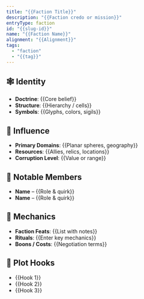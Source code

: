 ```yaml
---
title: "{{Faction Title}}"
description: "{{Faction credo or mission}}"
entryType: faction
id: "{{slug-id}}"
name: "{{Faction Name}}"
alignment: "{{Alignment}}"
tags:
  - "faction"
  - "{{tag}}"
---
```


## 🕸️ Identity

- **Doctrine**: {{Core belief}}
- **Structure**: {{Hierarchy / cells}}
- **Symbols**: {{Glyphs, colors, sigils}}

## 🧬 Influence

- **Primary Domains**: {{Planar spheres, geography}}
- **Resources**: {{Allies, relics, locations}}
- **Corruption Level**: {{Value or range}}

## 🧙 Notable Members

- **Name** – {{Role & quirk}}
- **Name** – {{Role & quirk}}

## 🧩 Mechanics

- **Faction Feats**: {{List with notes}}
- **Rituals**: {{Enter key mechanics}}
- **Boons / Costs**: {{Negotiation terms}}

## 📝 Plot Hooks

- {{Hook 1}}
- {{Hook 2}}
- {{Hook 3}}
